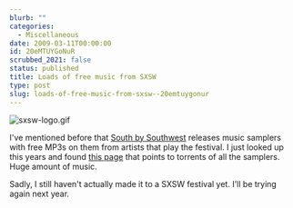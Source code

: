 ```yaml
---
blurb: ""
categories:
  - Miscellaneous
date: 2009-03-11T00:00:00
id: 20eMTUYGoNuR
scrubbed_2021: false
status: published
title: Loads of free music from SXSW
type: post
slug: loads-of-free-music-from-sxsw--20emtuygonur
---
```


![sxsw-logo.gif](http://www.alanwsmith.com/blog/wp-content/uploads/2009/03/sxsw-logo.gif)

I've mentioned before that
[South by Southwest](http://sxsw.com/ "South by Southwest")
releases music samplers with free MP3s on them from artists that
play the festival. I just looked up this years and found
[this page](http://hewgill.com/sxsw/ "SXSW Music Sampler torrents")
that points to torrents of all the samplers. Huge amount of music.

Sadly, I still haven't actually made it to a SXSW festival yet.
I'll be trying again next year.